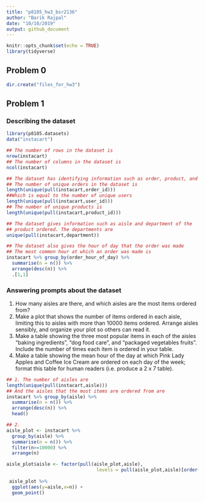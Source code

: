 ```yaml
---
title: "p8105_hw3_bsr2136"
author: "Barik Rajpal"
date: "10/10/2019"
output: github_document
---
```


```r
knitr::opts_chunk$set(echo = TRUE)
library(tidyverse)
```

## Problem 0

```r
dir.create("files_for_hw3")
```

## Problem 1

### Describing the dataset

```r
library(p8105.datasets)
data("instacart")

## The number of rows in the dataset is
nrow(instacart)
## The number of columns in the dataset is
ncol(instacart)

## The dataset has identifying information such as order, product, and user.
## The number of unique orders in the dataset is
length(unique(pull(instacart,order_id)))
##Which is equal to the number of unique users
length(unique(pull(instacart,user_id)))
## The number of unique products is
length(unique(pull(instacart,product_id)))

## The dataset gives information such as aisle and department of the
## product ordered. The departments are
unique(pull(instacart,department))

## The dataset also gives the hour of day that the order was made
## The most common hour at which an order was made is
instacart %>% group_by(order_hour_of_day) %>%
  summarise(n = n()) %>%
  arrange(desc(n)) %>%
  .[1,1]
```

### Answering prompts about the dataset

1. How many aisles are there, and which aisles are the most items ordered from?
2. Make a plot that shows the number of items ordered in each aisle, limiting this to aisles with more than 10000 items ordered. Arrange aisles sensibly, and organize your plot so others can read it.
3. Make a table showing the three most popular items in each of the aisles “baking ingredients”, “dog food care”, and “packaged vegetables fruits”. Include the number of times each item is ordered in your table.
4. Make a table showing the mean hour of the day at which Pink Lady Apples and Coffee Ice Cream are ordered on each day of the week; format this table for human readers (i.e. produce a 2 x 7 table).

```r

## 1. The number of aisles are
length(unique(pull(instacart,aisle)))
## And the aisles that the most items are ordered from are
instacart %>% group_by(aisle) %>%
  summarise(n = n()) %>%
  arrange(desc(n)) %>%
  head()

## 2. 
aisle_plot <- instacart %>% 
  group_by(aisle) %>%
  summarise(n = n()) %>%
  filter(n>=10000) %>%
  arrange(n)

aisle_plot$aisle <- factor(pull(aisle_plot,aisle),
                                 levels = pull(aisle_plot,aisle)[order(pull(aisle_plot,n))])
  
 aisle_plot %>% 
  ggplot(aes(y=aisle,x=n)) + 
  geom_point()



```

